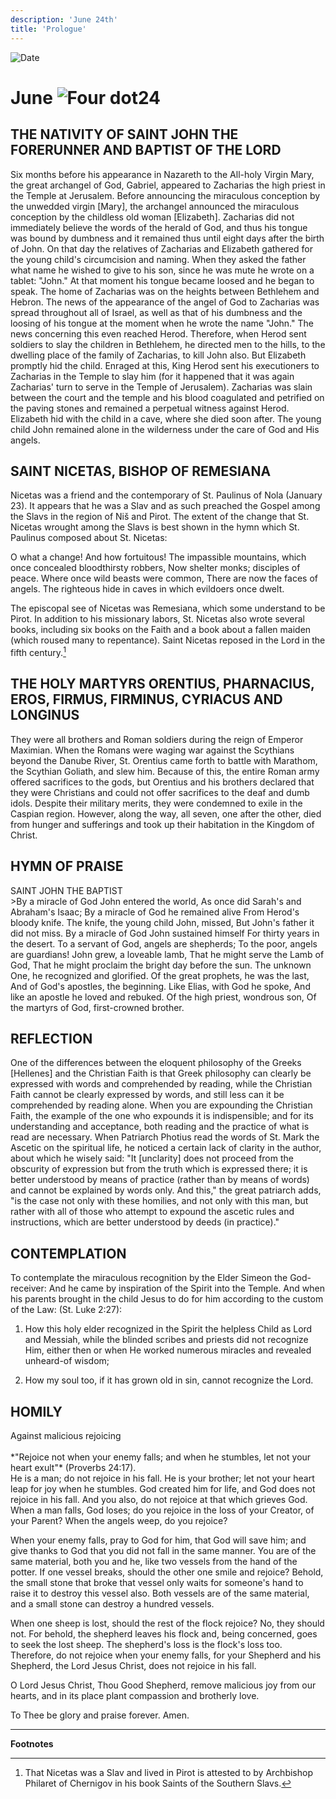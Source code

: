 ```yaml
---
description: 'June 24th'
title: 'Prologue'
---
```


<RunningHead />
<Image src="/title-imprint.png" height={68} width={50} alt="Date" className="title-imprint"/>

# <div id="date">June <Image className="four-dot" src="/four-dot.png" height={15} width={15} alt="Four dot" />24</div>

## THE NATIVITY OF SAINT JOHN THE FORERUNNER AND BAPTIST OF THE LORD

Six months before his appearance in Nazareth to the All-holy Virgin Mary, the great archangel of God, Gabriel, appeared to Zacharias the high priest in the Temple at Jerusalem. Before announcing the miraculous conception by the unwedded virgin [Mary], the archangel announced the miraculous conception by the childless old woman [Elizabeth]. Zacharias did not immediately believe the words of the herald of God, and thus his tongue was bound by dumbness and it remained thus until eight days after the birth of John. On that day the relatives of Zacharias and Elizabeth gathered for the young child's circumcision and naming. When they asked the father what name he wished to give to his son, since he was mute he wrote on a tablet: "John." At that moment his tongue became loosed and he began to speak. The home of Zacharias was on the heights between Bethlehem and Hebron. The news of the appearance of the angel of God to Zacharias was spread throughout all of Israel, as well as that of his dumbness and the loosing of his tongue at the moment when he wrote the name "John." The news concerning this even reached Herod. Therefore, when Herod sent soldiers to slay the children in Bethlehem, he directed men to the hills, to the dwelling place of the family of Zacharias, to kill John also. But Elizabeth promptly hid the child. Enraged at this, King Herod sent his executioners to Zacharias in the Temple to slay him (for it happened that it was again Zacharias' turn to serve in the Temple of Jerusalem). Zacharias was slain between the court and the temple and his blood coagulated and petrified on the paving stones and remained a perpetual witness against Herod. Elizabeth hid with the child in a cave, where she died soon after. The young child John remained alone in the wilderness under the care of God and His angels.

## SAINT NICETAS, BISHOP OF REMESIANA

Nicetas was a friend and the contemporary of St. Paulinus of Nola (January 23). It appears that he was a Slav and as such preached the Gospel among the Slavs in the region of Niš and Pirot. The extent of the change that St. Nicetas wrought among the Slavs is best shown in the hymn which St. Paulinus composed about St. Nicetas:

O what a change! And how fortuitous!
The impassible mountains, which once concealed bloodthirsty robbers, Now shelter monks; disciples of peace. Where once wild beasts were common, There are now the faces of angels. The righteous hide in caves in which evildoers once dwelt.

The episcopal see of Nicetas was Remesiana, which some understand to be Pirot. In addition to his missionary labors, St. Nicetas also wrote several books, including six books on the Faith and a book about a fallen maiden (which roused many to repentance). Saint Nicetas reposed in the Lord in the fifth century.[^1] 

## THE HOLY MARTYRS ORENTIUS, PHARNACIUS, EROS, FIRMUS, FIRMINUS, CYRIACUS AND LONGINUS

They were all brothers and Roman soldiers during the reign of Emperor Maximian. When the Romans were waging war against the Scythians beyond the Danube River, St. Orentius came forth to battle with Marathom, the Scythian Goliath, and slew him. Because of this, the entire Roman army offered sacrifices to the gods, but Orentius and his brothers declared that they were Christians and could not offer sacrifices to the deaf and dumb idols. Despite their military merits, they were condemned to exile in the Caspian region. However, along the way, all seven, one after the other, died from hunger and sufferings and took up their habitation in the Kingdom of Christ.


## HYMN OF PRAISE
<div style={{textAlign:'center', color:'crimson', fontWeight:'bold'}}>
SAINT JOHN THE BAPTIST
</div>
>By a miracle of God John entered the world,  
As once did Sarah's and Abraham's Isaac;  
By a miracle of God he remained alive  
From Herod's bloody knife.  
The knife, the young child John, missed,  
But John's father it did not miss.  
By a miracle of God John sustained himself  
For thirty years in the desert.  
To a servant of God, angels are shepherds;  
To the poor, angels are guardians!  
John grew, a loveable lamb,  
That he might serve the Lamb of God,  
That he might proclaim the bright day before the sun.  
The unknown One, he recognized and glorified.  
Of the great prophets, he was the last,  
And of God's apostles, the beginning.  
Like Elias, with God he spoke,  
And like an apostle he loved and rebuked.  
Of the high priest, wondrous son,  
Of the martyrs of God, first-crowned brother.  

## REFLECTION

One of the differences between the eloquent philosophy of the Greeks [Hellenes] and the Christian Faith is that Greek philosophy can clearly be expressed with words and comprehended by reading, while the Christian Faith cannot be clearly expressed by words, and still less can it be comprehended by reading alone. When you are expounding the Christian Faith, the example of the one who expounds it is indispensible; and for its understanding and acceptance, both reading and the practice of what is read are necessary. When Patriarch Photius read the words of St. Mark the Ascetic on the spiritual life, he noticed a certain lack of clarity in the author, about which he wisely said: "It [unclarity] does not proceed from the obscurity of expression but from the truth which is expressed there; it is better understood by means of practice (rather than by means of words) and cannot be explained by words only. And this," the great patriarch adds, "is the case not only with these homilies, and not only with this man, but rather with all of those who attempt to expound the ascetic rules and instructions, which are better understood by deeds (in practice)."

## CONTEMPLATION

To contemplate the miraculous recognition by the Elder Simeon the God-receiver: And he came by inspiration of the Spirit into the Temple. And when his parents brought in the child Jesus to do for him according to the custom of the Law: (St. Luke 2:27):

1. How this holy elder recognized in the Spirit the helpless Child as Lord and Messiah, while the blinded scribes and priests did not recognize Him, either then or when He worked numerous miracles and revealed unheard-of wisdom;

2. How my soul too, if it has grown old in sin, cannot recognize the Lord.


## HOMILY
<div style={{textAlign:'center', color:'crimson', fontWeight:'bold'}}>
Against malicious rejoicing
</div>
<br />
<div style={{textAlign:'right'}}>
*"Rejoice not when your enemy falls; and when he stumbles, let not your heart exult"* (Proverbs 24:17).
</div>
He is a man; do not rejoice in his fall. He is your brother; let not your heart leap for joy when he stumbles. God created him for life, and God does not rejoice in his fall. And you also, do not rejoice at that which grieves God. When a man falls, God loses; do you rejoice in the loss of your Creator, of your Parent? When the angels weep, do you rejoice?

When your enemy falls, pray to God for him, that God will save him; and give thanks to God that you did not fall in the same manner. You are of the same material, both you and he, like two vessels from the hand of the potter. If one vessel breaks, should the other one smile and rejoice? Behold, the small stone that broke that vessel only waits for someone's hand to raise it to destroy this vessel also. Both vessels are of the same material, and a small stone can destroy a hundred vessels.

When one sheep is lost, should the rest of the flock rejoice? No, they should not. For behold, the shepherd leaves his flock and, being concerned, goes to seek the lost sheep. The shepherd's loss is the flock's loss too. Therefore, do not rejoice when your enemy falls, for your Shepherd and his Shepherd, the Lord Jesus Christ, does not rejoice in his fall.

O Lord Jesus Christ, Thou Good Shepherd, remove malicious joy from our hearts, and in its place plant compassion and brotherly love.

To Thee be glory and praise forever. Amen.

---
**Footnotes**

[^1]: That Nicetas was a Slav and lived in Pirot is attested to by Archbishop Philaret of Chernigov in his book Saints of the Southern Slavs.